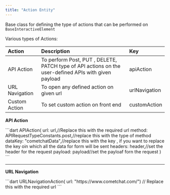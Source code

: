 ```yaml
---
title: "Action Entity"
---
```


Base class for defining the type of actions that can be performed on `BaseInteractiveElement`

Various types of Actions:

| Action         | Description                                                                                          | Key           |
| :-------------- | :---------------------------------------------------------------------------------------------------- | :------------- |
| API Action     | To perform Post, PUT , DELETE, PATCH type of API actions on the user-defined APIs with given payload | apiAction     |
| URL Navigation | To open any defined action on given url                                                              | urlNavigation |
| Custom Action  | To set custom action on front end                                                                    | customAction  |

**API Action**

<Tabs>
<Tab title="Dart">
```dart
APIAction(
    url: url,//Replace this with the required url
    method: APIRequestTypeConstants.post,//replace this with the type of method
    dataKey: "cometchatData",//replace this with the key , if you want to replace the key oin which all the data for form will be sent
    headers: header,//set the header for the request
    payload: payload//set the payloaf forn the request
)
```

</Tab>

</Tabs>

***

**URL Navigation**

<Tabs>
<Tab title="Dart">
```dart
URLNavigationAction( url: "https://www.cometchat.com/") // Replace this with the required url
```

</Tab>

</Tabs>
